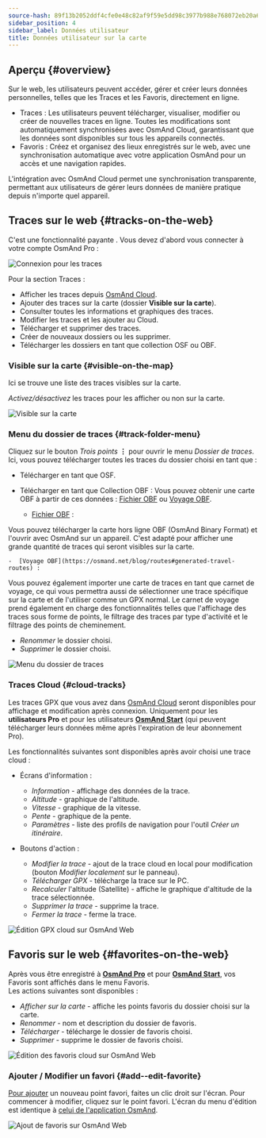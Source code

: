 ```yaml
---
source-hash: 89f13b2052ddf4cfe0e48c82af9f59e5dd98c3977b988e768072eb20a6ad2a59
sidebar_position: 4
sidebar_label: Données utilisateur
title: Données utilisateur sur la carte
---
```



<InfoIncompleteArticle/>

## Aperçu {#overview}

Sur le web, les utilisateurs peuvent accéder, gérer et créer leurs données personnelles, telles que les Traces et les Favoris, directement en ligne.

- Traces : Les utilisateurs peuvent télécharger, visualiser, modifier ou créer de nouvelles traces en ligne. Toutes les modifications sont automatiquement synchronisées avec OsmAnd Cloud, garantissant que les données sont disponibles sur tous les appareils connectés.
- Favoris : Créez et organisez des lieux enregistrés sur le web, avec une synchronisation automatique avec votre application OsmAnd pour un accès et une navigation rapides.

L'intégration avec OsmAnd Cloud permet une synchronisation transparente, permettant aux utilisateurs de gérer leurs données de manière pratique depuis n'importe quel appareil.

## Traces sur le web {#tracks-on-the-web}

C'est une fonctionnalité payante <ProFeature/>. Vous devez d'abord vous connecter à votre compte OsmAnd Pro :

![Connexion pour les traces](@site/static/img/web/track_loggin.png)

Pour la section Traces :

- Afficher les traces depuis [OsmAnd Cloud](#cloud-tracks).
- Ajouter des traces sur la carte (dossier **Visible sur la carte**).
- Consulter toutes les informations et graphiques des traces.
- Modifier les traces et les ajouter au Cloud.
- Télécharger et supprimer des traces.
- Créer de nouveaux dossiers ou les supprimer.
- Télécharger les dossiers en tant que collection OSF ou OBF.


### Visible sur la carte {#visible-on-the-map}

Ici se trouve une liste des traces visibles sur la carte.

_Activez/désactivez_ les traces pour les afficher ou non sur la carte.

![Visible sur la carte](@site/static/img/web/visible.png)


### Menu du dossier de traces {#track-folder-menu}

Cliquez sur le bouton *Trois points* **⋮** pour ouvrir le menu *Dossier de traces*. Ici, vous pouvez télécharger toutes les traces du dossier choisi en tant que :

 - Télécharger en tant que OSF.
 - Télécharger en tant que Collection OBF :
  Vous pouvez obtenir une carte OBF à partir de ces données : [Fichier OBF](https://osmand.net/docs/technical/osmand-file-formats/osmand-obf/) ou [Voyage OBF](https://osmand.net/blog/routes#generated-travel-routes).

    -  [Fichier OBF](https://osmand.net/docs/technical/osmand-file-formats/osmand-obf/) :

  Vous pouvez télécharger la carte hors ligne OBF (OsmAnd Binary Format) et l'ouvrir avec OsmAnd sur un appareil. C'est adapté pour afficher une grande quantité de traces qui seront visibles sur la carte.

    -  [Voyage OBF](https://osmand.net/blog/routes#generated-travel-routes) :

  Vous pouvez également importer une carte de traces en tant que carnet de voyage, ce qui vous permettra aussi de sélectionner une trace spécifique sur la carte et de l'utiliser comme un GPX normal. Le carnet de voyage prend également en charge des fonctionnalités telles que l'affichage des traces sous forme de points, le filtrage des traces par type d'activité et le filtrage des points de cheminement.

- _Renommer_ le dossier choisi.
- _Supprimer_ le dossier choisi.

![Menu du dossier de traces](@site/static/img/web/collection.png)


### Traces Cloud {#cloud-tracks}

Les traces GPX que vous avez dans [OsmAnd Cloud](../personal/osmand-cloud.md) seront disponibles pour affichage et modification après connexion. Uniquement pour les **utilisateurs Pro** <ProFeature/> et pour les utilisateurs [**OsmAnd Start**](../personal/osmand-cloud.md#osmand-start) (qui peuvent télécharger leurs données même après l'expiration de leur abonnement Pro).

Les fonctionnalités suivantes sont disponibles après avoir choisi une trace cloud :

- Écrans d'information :
  - *Information* - affichage des données de la trace.
  - *Altitude* - graphique de l'altitude.
  - *Vitesse* - graphique de la vitesse.
  - *Pente* - graphique de la pente.
  - *Paramètres* - liste des profils de navigation pour l'outil *Créer un itinéraire*.  

- Boutons d'action :
  - *Modifier la trace* - ajout de la trace cloud en local pour modification (bouton *Modifier localement* sur le panneau).
  - *Télécharger GPX* - télécharge la trace sur le PC.
  - *Recalculer* l'altitude (Satellite) - affiche le graphique d'altitude de la trace sélectionnée.
  - *Supprimer la trace* - supprime la trace.
  - *Fermer la trace* - ferme la trace.

![Édition GPX cloud sur OsmAnd Web](@site/static/img/web/cloud_track.png)



## Favoris sur le web {#favorites-on-the-web}

Après vous être enregistré à [**OsmAnd Pro**](../personal/osmand-cloud.md#login) et pour [**OsmAnd Start**](../personal/osmand-cloud.md#osmand-start), vos Favoris sont affichés dans le menu Favoris.  
Les actions suivantes sont disponibles :

- *Afficher sur la carte* - affiche les points favoris du dossier choisi sur la carte.
- *Renommer* - nom et description du dossier de favoris.
- *Télécharger* - télécharge le dossier de favoris choisi.
- *Supprimer* - supprime le dossier de favoris choisi.

![Édition des favoris cloud sur OsmAnd Web](@site/static/img/web/favorites.png)

### Ajouter / Modifier un favori {#add--edit-favorite}

[Pour ajouter](../personal/favorites.md#manage-favorites) un nouveau point favori, faites un clic droit sur l'écran. Pour commencer à modifier, cliquez sur le point favori. L'écran du menu d'édition est identique à [celui de l'application OsmAnd](../personal/favorites.md#create).  

![Ajout de favoris sur OsmAnd Web](@site/static/img/web/web_favorites_add.png)